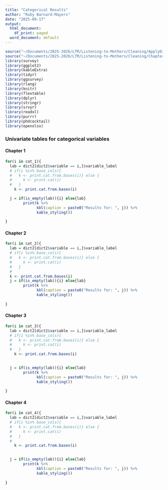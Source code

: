 ```yaml
---
title: "Categorical Results"
author: "Ruby Barnard-Mayers"
date: "2025-09-17"
output:
  html_document:
    df_print: paged
  word_document: default
---
```


```r
source("~/Documents/2025-2026/LTM/Listening-to-Mothers/Cleaning/ApplyDictionary.R")
source("~/Documents/2025-2026/LTM/Listening-to-Mothers/Cleaning/ChapterVariables.R")
library(survey)
library(ggplot2)
library(kableExtra)
library(tidyr)
library(ggsurvey)
library(rlang)
library(knitr)
library(flextable)
library(dplyr)
library(stringr)
library(srvyr)
library(readxl)
library(purrr)
library(phdcocktail)
library(openxlsx)
```
### Univariate tables for categorical variables

#### Chapter 1 
``` r
 
for(i in cat_1){
  lab = dict2[dict2$variable == i,]$variable_label
  # if(i %in% base_cols){
  #   k <- print.cat.from.bases(i)} else {
  #     k <- print.cat(i)
  #   } 
    k <- print.cat.from.bases(i)

  j = if(is_empty(lab)){i} else{lab}
        print(k %>% 
              kbl(caption = paste0("Results for: ", j)) %>%
              kable_styling())
  
}

```


#### Chapter 2 
``` r

for(i in cat_2){
  lab = dict2[dict2$variable == i,]$variable_label
  # if(i %in% base_cols){
  #   k <- print.cat.from.bases(i)} else {
  #     k <- print.cat(i)
  #   } 
  # 
  k <- print.cat.from.bases(i)
  j = if(is_empty(lab)){i} else{lab}
        print(k %>% 
              kbl(caption = paste0("Results for: ", j)) %>%
              kable_styling())
  
}

```

#### Chapter 3 
``` r

for(i in cat_3){
  lab = dict2[dict2$variable == i,]$variable_label
  # if(i %in% base_cols){
  #   k <- print.cat.from.bases(i)} else {
  #     k <- print.cat(i)
  #   } 
    k <- print.cat.from.bases(i)

  
  j = if(is_empty(lab)){i} else{lab}
        print(k %>% 
              kbl(caption = paste0("Results for: ", j)) %>%
              kable_styling())
  
}

```

#### Chapter 4
``` r

for(i in cat_4){
  lab = dict2[dict2$variable == i,]$variable_label
  # if(i %in% base_cols){
  #   k <- print.cat.from.bases(i)} else {
  #     k <- print.cat(i)
  #   } 
  # 
    k <- print.cat.from.bases(i)

  
  j = if(is_empty(lab)){i} else{lab}
        print(k %>% 
              kbl(caption = paste0("Results for: ", j)) %>%
              kable_styling())
  
}

```
